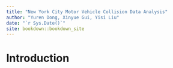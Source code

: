 ```yaml
--- 
title: "New York City Motor Vehicle Collision Data Analysis"
author: "Yuren Dong, Xinyue Gui, Yisi Liu"
date: "`r Sys.Date()`"
site: bookdown::bookdown_site
---
```


# Introduction

